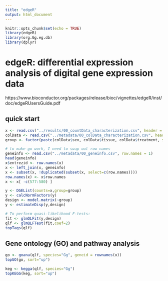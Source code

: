 ```yaml
---
title: "edgeR"
output: html_document
---
```


```r
knitr::opts_chunk$set(echo = TRUE)
library(edgeR)
library(org.Gg.eg.db)
library(dplyr)
```

# edgeR: differential expression analysis of digital gene expression data

https://www.bioconductor.org/packages/release/bioc/vignettes/edgeR/inst/doc/edgeRUsersGuide.pdf

## quick start

```r
x <- read.csv("../results/00_countData_characterization.csv", header = T, row.names = 1)
colData <- read.csv("../metadata/00_colData_characterization.csv", header = T, row.names = 1)
group <- factor(paste(colData$sex, colData$tissue, colData$treatment, sep = "."))

# to make go work, I need to swap out row names
geneinfo <- read.csv("../metadata/00_geneinfo.csv", row.names = 1)
head(geneinfo)
x$entrezid <- row.names(x)
x <- left_join(x, geneinfo)
x <- subset(x, !duplicated(subset(x, select=c(row.names))))
row.names(x) <- x$row.names
x <- x[ -c(577:580) ]

y <- DGEList(counts=x,group=group)
y <- calcNormFactors(y)
design <- model.matrix(~group)
y <- estimateDisp(y,design)

# To perform quasi-likelihood F-tests:
fit <- glmQLFit(y,design)
qlf <- glmQLFTest(fit,coef=2)
topTags(qlf)
```

## Gene ontology (GO) and pathway analysis

```r
go <- goana(qlf, species="Gg", geneid = rownames(x))
topGO(go, sort="up")

keg <- kegga(qlf, species="Gg")
topKEGG(keg, sort="up")
```


